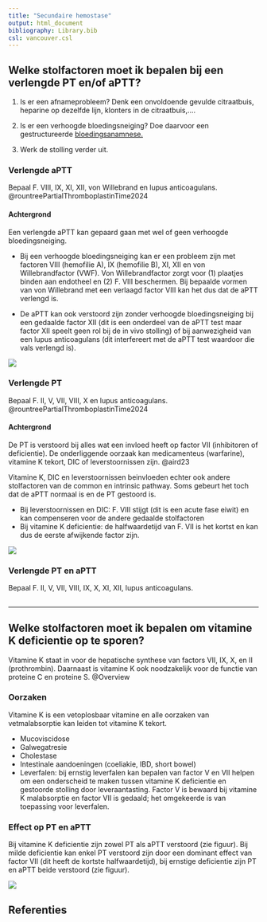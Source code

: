 ```yaml
---
title: "Secundaire hemostase"
output: html_document
bibliography: Library.bib
csl: vancouver.csl
---
```



<!-- Dhttps://pmc.ncbi.nlm.nih.gov/articles/PMC4087534/#:~:text=In%20acute%20liver%20failure%2C%20plasma,with%20vWf%20is%20usually%20elevated. todo-->

<!-- Dhttps://pmc.ncbi.nlm.nih.gov/articles/PMC6710154/ todo-->

## Welke stolfactoren moet ik bepalen bij een verlengde PT en/of aPTT? {.tabset}

1. Is er een afnameprobleem? Denk een onvoldoende gevulde
citraatbuis, heparine op dezelfde lijn, klonters in de citraatbuis,....

2. Is er een verhoogde bloedingsneiging? Doe daarvoor een gestructureerde [bloedingsanamnese.](./bloedingsanamnese.html) 

3. Werk de stolling verder uit.

### Verlengde aPTT 

Bepaal F. VIII, IX, XI, XII, von Willebrand en lupus anticoagulans. @rountreePartialThromboplastinTime2024

#### Achtergrond  

Een verlengde aPTT kan gepaard gaan met wel of geen verhoogde
bloedingsneiging.

- Bij een verhoogde bloedingsneiging kan er een probleem zijn met factoren
VIII (hemofilie A), IX (hemofilie B), XI, XII en von Willebrandfactor (VWF). Von Willebrandfactor zorgt voor (1) plaatjes binden aan endotheel en (2) F. VIII beschermen. Bij bepaalde vormen van von Willebrand met een verlaagd factor VIII kan het dus dat de aPTT verlengd is.

- De aPTT kan ook verstoord zijn zonder verhoogde bloedingsneiging bij een
gedaalde factor XII (dit is een onderdeel van de aPTT test maar factor
XII speelt geen rol bij de in vivo stolling) of bij aanwezigheid van een
lupus anticoagulans (dit interfereert met de aPTT test waardoor die vals
verlengd is).

![](./images/aPTT.drawio.svg)

### Verlengde PT

Bepaal F. II, V, VII, VIII, X en lupus anticoagulans. @rountreePartialThromboplastinTime2024

#### Achtergrond

De PT is verstoord bij alles wat een invloed heeft op factor VII
(inhibitoren of deficientie). De onderliggende oorzaak kan medicamenteus
(warfarine), vitamine K tekort, DIC of leverstoornissen zijn. @aird23

Vitamine K, DIC en leverstoornissen beinvloeden echter ook andere
stolfactoren van de common en intrinsic pathway. Soms gebeurt het toch
dat de aPTT normaal is en de PT gestoord is.

-   Bij leverstoornissen en DIC: F. VIII stijgt (dit is een acute fase
    eiwit) en kan compenseren voor de andere gedaalde stolfactoren
-   Bij vitamine K deficientie: de halfwaardetijd van F. VII is het
    kortst en kan dus de eerste afwijkende factor zijn.

![](./images/PT.drawio.svg)

### Verlengde PT en aPTT

Bepaal F. II, V, VII, VIII, IX, X, XI, XII, lupus anticoagulans.

## 

---

## Welke stolfactoren moet ik bepalen om vitamine K deficientie op te sporen?

Vitamine K staat in voor de hepatische synthese van factors VII, IX, X,
en II (prothrombin). Daarnaast is vitamine K ook noodzakelijk voor de
functie van proteine C en proteine S. @Overview

### Oorzaken

Vitamine K is een vetoplosbaar vitamine en alle oorzaken van
vetmalabsorptie kan leiden tot vitamine K tekort.

-   Mucoviscidose
-   Galwegatresie
-   Cholestase
-   Intestinale aandoeningen (coeliakie, IBD, short bowel)
-   Leverfalen: bij ernstig leverfalen kan bepalen van factor V en VII
    helpen om een onderscheid te maken tussen vitamine K deficientie en
    gestoorde stolling door leveraantasting. Factor V is bewaard bij
    vitamine K malabsorptie en factor VII is gedaald; het omgekeerde is
    van toepassing voor leverfalen.

### Effect op PT en aPTT

Bij vitamine K deficientie zijn zowel PT als aPTT verstoord (zie
figuur). Bij milde deficientie kan enkel PT verstoord zijn door een
dominant effect van factor VII (dit heeft de kortste halfwaardetijd),
bij ernstige deficientie zijn PT en aPTT beide verstoord (zie figuur).

![](./images/vitK.drawio.svg)


## Referenties

::: #refs
:::
